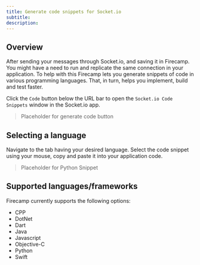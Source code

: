 ```yaml
---
title: Generate code snippets for Socket.io
subtitle:
description:
---
```


## Overview

After sending your messages through Socket.io, and saving it in Firecamp. You might have a need to run and replicate the same connection in your application. To help with this Firecamp lets you generate snippets of code in various programming languages. That, in turn, helps you implement, build and test faster.

Click the `Code` button below the URL bar to open the `Socket.io Code Snippets` window in the Socket.io app.

> Placeholder for generate code button

## Selecting a language
Navigate to the tab having your desired language. Select the code snippet using your mouse, copy and paste it into your application code.

> Placeholder for Python Snippet

## Supported languages/frameworks
Firecamp currently supports the following options:

- CPP
- DotNet
- Dart
- Java
- Javascript
- Objective-C
- Python
- Swift
